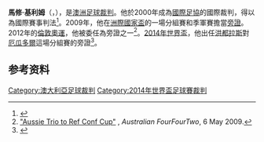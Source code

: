 '''馬修·基利姆'''（{{lang|en|Matthew Cream}}，{{bd|1975年|6月19日|||}}），是[[澳洲|澳洲]][[足球裁判|足球裁判]]。他於2000年成為[[國際足協|國際足協]]的國際裁判，得以為國際賽事判法<ref>{{Cite web |url=http://www.fifa.com/aboutfifa/developing/refereeing/association=aus/peoplekind=ref.html |title=FIFA international men's referee list |access-date=2014-06-24 |archive-date=2010-06-28 |archive-url=https://web.archive.org/web/20100628055213/http://www.fifa.com/aboutfifa/developing/refereeing/association=aus/peoplekind=ref.html |dead-url=yes }}</ref>。2009年，他在[[2009年洲際國家盃|洲際國家盃]]的一場分組賽和季軍賽擔當[[助理裁判員|旁證]]。2012年的[[2012年夏季奧林匹克運動會足球比賽|倫敦奧運]]，他被委任為旁證之一<ref>[http://au.fourfourtwo.com/news/102602,aussie-trio-to-ref-conf-cup.aspx "Aussie Trio to Ref Conf Cup"] {{Wayback|url=http://au.fourfourtwo.com/news/102602,aussie-trio-to-ref-conf-cup.aspx |date=20120401231214 }}, ''Australian FourFourTwo'', 6 May 2009.</ref>。[[2014年世界盃足球賽|2014年世界盃]]，他出任[[洪都拉斯國家足球隊|洪都拉斯]]對[[厄瓜多爾國家足球隊|厄瓜多爾]]這場分組賽的旁證<ref>{{Cite web |url=http://resources.fifa.com/mm/document/tournament/competition/02/37/95/34/eng_26_0620_hon-ecu_fulltime.pdf |title=Match report |accessdate=2014-06-24 |archive-date=2014-07-16 |archive-url=https://web.archive.org/web/20140716191056/http://resources.fifa.com/mm/document/tournament/competition/02/37/95/34/eng_26_0620_hon-ecu_fulltime.pdf |dead-url=yes }}</ref>。

==参考资料==
{{reflist}}

[[Category:澳大利亞足球裁判|Category:澳大利亞足球裁判]]
[[Category:2014年世界盃足球賽裁判|Category:2014年世界盃足球賽裁判]]